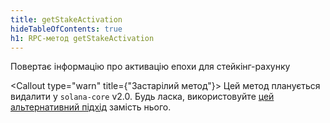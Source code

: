 ```yaml
---
title: getStakeActivation
hideTableOfContents: true
h1: RPC-метод getStakeActivation
---
```


Повертає інформацію про активацію епохи для стейкінг-рахунку

<Callout type="warn" title={"Застарілий метод"}>
  Цей метод планується видалити у `solana-core` v2.0. Будь ласка, використовуйте
  [цей альтернативний
  підхід](https://github.com/solana-developers/solana-rpc-get-stake-activation)
  замість нього.
</Callout>
